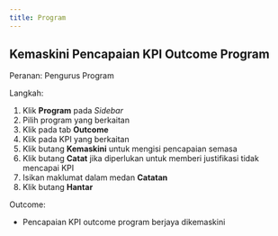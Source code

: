```yaml
---
title: Program
---
```


## Kemaskini Pencapaian KPI Outcome Program
Peranan: Pengurus Program

Langkah:
1. Klik **Program** pada *Sidebar*
2. Pilih program yang berkaitan
3. Klik pada tab **Outcome**
4. Klik pada KPI yang berkaitan
5. Klik butang **Kemaskini** untuk mengisi pencapaian semasa
6. Klik butang **Catat** jika diperlukan untuk memberi justifikasi tidak mencapai KPI
7. Isikan maklumat dalam medan **Catatan** 
8. Klik butang **Hantar**

Outcome:
* Pencapaian KPI outcome program berjaya dikemaskini